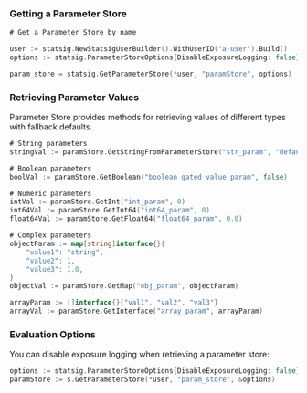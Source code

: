 ### Getting a Parameter Store

```go
# Get a Parameter Store by name

user := statsig.NewStatsigUserBuilder().WithUserID("a-user").Build()
options := statsig.ParameterStoreOptions{DisableExposureLogging: false}

param_store = statsig.GetParameterStore(*user, "paramStore", options)
```

### Retrieving Parameter Values

Parameter Store provides methods for retrieving values of different types with fallback defaults.

```go
# String parameters
stringVal := paramStore.GetStringFromParameterStore("str_param", "default_value")

# Boolean parameters
boolVal := paramStore.GetBoolean("boolean_gated_value_param", false)

# Numeric parameters
intVal := paramStore.GetInt("int_param", 0)
int64Val := paramStore.GetInt64("int64_param", 0)
float64Val := paramStore.GetFloat64("float64_param", 0.0)

# Complex parameters
objectParam := map[string]interface{}{
    "value1": "string",
    "value2": 1,
    "value3": 1.0,
}
objectVal := paramStore.GetMap("obj_param", objectParam)

arrayParam := []interface{}{"val1", "val2", "val3"}
arrayVal := paramStore.GetInterface("array_param", arrayParam)

```

### Evaluation Options

You can disable exposure logging when retrieving a parameter store:

```go
options := statsig.ParameterStoreOptions{DisableExposureLogging: false}
paramStore := s.GetParameterStore(*user, "param_store", &options)
```
